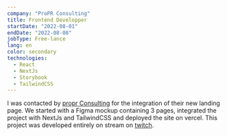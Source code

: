 ```yaml
---
company: "ProPR Consulting"
title: Frontend Developper
startDate: "2022-08-01"
endDate: "2022-08-08"
jobType: Free-lance
lang: en
color: secondary
technologies:
  - React
  - NextJs
  - Storybook
  - TailwindCSS
---
```


I was contacted by [propr Consulting](https://proprconsulting.com) for the integration of their new landing page.
We started with a Figma mockup containing 3 pages, integrated the project with NextJs and TailwindCSS and deployed the site on vercel.
This project was developed entirely on stream on [twitch](https://twitch.tv/fredkisss).
